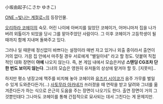 小坂由起子(こさか ゆきこ)

[[ONE ~빛나는 계절로~]]의 등장인물.

[[오리하라 코헤이]]의 숙모. 어린 나이에 아버지를 잃었던 코헤이가, 어머니마저 집을 나가버려 외톨이가 되었을 당시 그를 맡아주었던 사람이다. 그 이후 코헤이가 고등학생이 될 때까지 함께 지내며 돌봐주고 있다.

그러나 일 때문에 정신없이 바쁘다는 설정이라 매번 자고 있거나 외출 중이라서 출연이 거의 없다. 가끔 집 안에서 마주칠 경우 서로에게 "별일이네" 라고 할 정도. 덧붙여 직접적인 대화 장면이 '''아예''' 나오지 않는다. 즉, 본 게임 내에서 모습은커녕 '''스탠딩 CG조차 단 한 번도 보이지 않는다'''. 그녀의 모습은 영원히 유저들의 상상에 맡겨야 할 듯. [지못미]..

하지만 평소 냉장고에 맥주를 비치해 놓아 코헤이와 [[유즈키 시이코]]가 음주 가무를 벌일 수 있게 도와준다든가(...) [[사토무라 아카네]]가 쓰러졌을 때 연락을 받고 달려와 그녀를 옮겨준다든가 하는 식으로 은근히 도움을 주는 장면이 나오기도 한다. 출연 장면이 거의 그것뿐인데다 그나마도 코헤이를 통해 간접적으로 묘사되는 데서 그친다는 게 문제지만.
